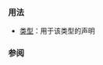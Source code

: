 {{cpp/keyword/title|{{tt|float}}}}
{{cpp/keyword/navbar}}

===用法===
* [[cpp/language/types#标准浮点数类型|{{tt|float}} 类型]]：用于该类型的声明

===参阅===
{{cpp/keywords/fundamental types list}}

{{langlinks|de|en|es|fr|it|ja|pt|ru}}